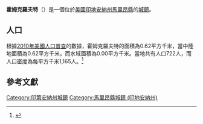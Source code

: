 {{noteTA
|G1=USState
|G2=地名
|G3=Unit
}}
{{Infobox settlement
|name            = 霍姆克羅夫特
|native_name = Homecroft
|settlement_type          = [[鎮|城鎮]]
|image_skyline            = Maynard Drive in Homecroft.jpg
|imagesize                = 250px
|image_map                = <!-- 檔案不存在 Marion County Indiana Incorporated and Unincorporated areas Homecroft Highlighted 1834422.svg -->
|mapsize                  = 250px
|subdivision_type         = [[世界政區索引|國家]]
|subdivision_type1        = [[美国州份|州份]]
|subdivision_type2        = [[印地安納州行政區劃|縣]]
|subdivision_name         = [[美国|美国]]
|subdivision_name1        = [[印地安納州|印地安納州]]
|subdivision_name2        = [[馬里昂縣_(印地安納州)|馬里昂縣]]
|elevation_ft             = 758
|elevation_m              = 231
|timezone                 = [[北美东部时区|CST]]
|area_total_km2           = 0.62
|area_land_km2            = 0.62
|area_water_km2           = 0.00
|area_total_sq_mi         = 
|area_land_sq_mi          = 
|area_water_sq_mi         = 
|population_as_of         = [[2010年美國人口普查|2010]]
|population_footnotes     = 
|population_total         = 722
|population_density_km2   = auto
|population_density_sq_mi = auto
|utc_offset               = -5
|coordinates              = {{coord|39|52|02|N|86|09|50|W|display=inline,title}}
| coor_pinpoint           = 
| coordinates_footnotes   = 
|timezone_DST             = EDT
|utc_offset_DST           = -4
|postal_code_type         = [[美國郵區編號|郵區編號]]
|postal_code              = 
|area_code                = {{link-en|电话区号317|Area code 317|317}}
|blank_name = [[地名信息系统|GNIS ID]]
|blank_info = 436370<ref name="GNIS">{{cite gnis|436370|Homecroft}}</ref>
}}
'''霍姆克羅夫特'''（{{lang-en|Homecroft}}）是一個位於[[美國|美國]][[印地安納州|印地安納州]][[馬里昂縣_(印地安納州)|馬里昂縣]]的[[鎮|城鎮]]。

== 人口 ==
根據[[2010年美國人口普查|2010年美國人口普查]]的數據，霍姆克羅夫特的面積為0.62平方千米，當中陸地面積為0.62平方千米，而水域面積為0.00平方千米。當地共有人口722人，而人口密度為每平方千米1,165人。<ref name="GR8">{{cite web|url=http://factfinder2.census.gov|publisher=[[美国人口调查局|美国人口调查局]]|accessdate=2011-05-14|title=American FactFinder|archive-date=2011-07-26|archive-url=https://web.archive.org/web/20110726025515/http://factfinder2.census.gov/|dead-url=no}}</ref>

== 參考文獻 ==
{{reflist}}
{{馬里昂縣 (印地安納州)}}
{{Indiana-geo-stub}}
{{DEFAULTSORT:Homecroft, Indiana}}
[[Category:印第安納州城鎮|Category:印第安納州城鎮]]
[[Category:馬里昂縣城鎮_(印地安納州)|Category:馬里昂縣城鎮 (印地安納州)]]